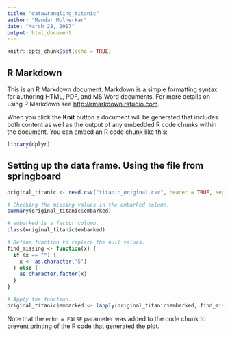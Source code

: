 ```yaml
---
title: "datawrangling_titanic"
author: "Mandar Mulherkar"
date: "March 28, 2017"
output: html_document
---
```


```r
knitr::opts_chunk$set(echo = TRUE)
```

## R Markdown

This is an R Markdown document. Markdown is a simple formatting syntax for authoring HTML, PDF, and MS Word documents. For more details on using R Markdown see <http://rmarkdown.rstudio.com>.

When you click the **Knit** button a document will be generated that includes both content as well as the output of any embedded R code chunks within the document. You can embed an R code chunk like this:

```r
library(dplyr)
```

## Setting up the data frame. Using the file from springboard

```r
original_titanic <- read.csv("titanic_original.csv", header = TRUE, sep = ",")

# Checking the missing values in the embarked column.
summary(original_titanic$embarked)
```


```r
# embarked is a factor column.
class(original_titanic$embarked)

# Define function to replace the null values.
find_missing <- function(x) {
  if (x == "") {
    x <- as.character('S')
  } else {
    as.character.factor(x)
  }
}

# Apply the function.
original_titanic$embarked <- lapply(original_titanic$embarked, find_missing)
```

Note that the `echo = FALSE` parameter was added to the code chunk to prevent printing of the R code that generated the plot.
